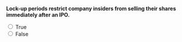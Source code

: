 ::: {.question-block}

**Lock-up periods restrict company insiders from selling their shares immediately after an IPO.**

<form>
  <input type="radio" name="q13" value="T" onclick="checkAnswer('q13','T')"> True<br>
  <input type="radio" name="q13" value="F" onclick="checkAnswer('q13','T')"> False<br>
</form>

<div id="feedback-q13" class="feedback" data-status="" style="display:none;">
  The sentence is TRUE: Lock-up periods are standard practice post-IPO.
</div>

:::
